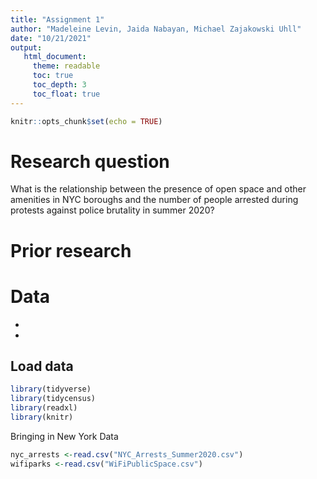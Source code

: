 ```yaml
---
title: "Assignment 1"
author: "Madeleine Levin, Jaida Nabayan, Michael Zajakowski Uhll"
date: "10/21/2021"
output:
   html_document:
     theme: readable
     toc: true
     toc_depth: 3
     toc_float: true
---
```


```r
knitr::opts_chunk$set(echo = TRUE)
```

# Research question

What is the relationship between the presence of open space and other amenities in NYC boroughs and the number of people arrested during protests against police brutality in summer 2020? 

# Prior research



# Data

*
*


## Load data

```r
library(tidyverse)
library(tidycensus)
library(readxl)
library(knitr)
```

Bringing in New York Data
```r
nyc_arrests <-read.csv("NYC_Arrests_Summer2020.csv")
wifiparks <-read.csv("WiFiPublicSpace.csv")
```


